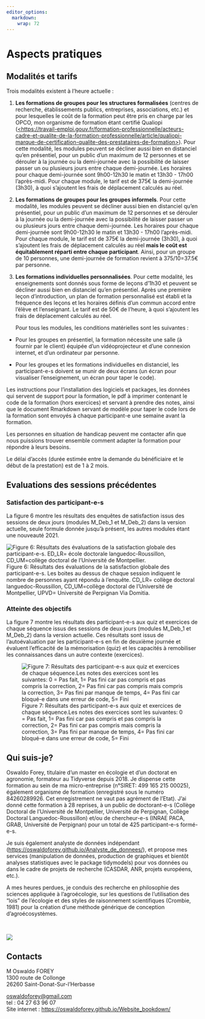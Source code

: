 ```yaml
---
editor_options: 
  markdown: 
    wrap: 72
---
```


# Aspects pratiques

## Modalités et tarifs {#tarifs}

::: {align="justify"}
Trois modalités existent à l'heure actuelle :

1.  **Les formations de groupes pour les structures formalisées**
    (centres de recherche, établissements publics, entreprises,
    associations, etc.) et pour lesquelles le coût de la formation peut
    être pris en charge par les OPCO, mon organisme de formation étant
    certifié Qualiopi
    ([\<https://travail-emploi.gouv.fr/formation-professionnelle/acteurs-cadre-et-qualite-de-la-formation-professionnelle/article/qualiopi-marque-de-certification-qualite-des-prestataires-de-formation\>](https://travail-emploi.gouv.fr/formation-professionnelle/acteurs-cadre-et-qualite-de-la-formation-professionnelle/article/qualiopi-marque-de-certification-qualite-des-prestataires-de-formation){.uri}).
    Pour cette modalité, les modules peuvent se décliner aussi bien en
    distanciel qu'en présentiel, pour un public d'un maximum de 12
    personnes et se dérouler à la journée ou la demi-journée avec la
    possibilité de laisser passer un ou plusieurs jours entre chaque
    demi-journée. Les horaires pour chaque demi-journée sont 9h00-12h30
    le matin et 13h30 - 17h00 l'après-midi. Pour chaque module, le tarif
    est de 375€ la demi-journée (3h30), à quoi s'ajoutent les frais de
    déplacement calculés au réel.

2.  **Les formations de groupes pour les groupes informels**. Pour cette
    modalité, les modules peuvent se décliner aussi bien en distanciel
    qu'en présentiel, pour un public d'un maximum de 12 personnes et se
    dérouler à la journée ou la demi-journée avec la possibilité de
    laisser passer un ou plusieurs jours entre chaque demi-journée. Les
    horaires pour chaque demi-journée sont 9h00-12h30 le matin et
    13h30 - 17h00 l'après-midi. Pour chaque module, le tarif est de 375€
    la demi-journée (3h30), à quoi s'ajoutent les frais de déplacement
    calculés au réel **mais le coût est équitablement réparti entre
    chaque participant**. Ainsi, pour un groupe de 10 personnes, une
    demi-journée de formation revient à 375/10=37.5€ par personne.

3.  **Les formations individuelles personnalisées**. Pour cette
    modalité, les enseignements sont donnés sous forme de leçons d'1h30
    et peuvent se décliner aussi bien en distanciel qu'en présentiel.
    Après une première leçon d'introduction, un plan de formation
    personnalisé est établi et la fréquence des leçons et les horaires
    définis d'un commun accord entre l'élève et l'enseignant. Le tarif
    est de 50€ de l'heure, à quoi s'ajoutent les frais de déplacement
    calculés au réel.

    Pour tous les modules, les conditions matérielles sont les suivantes
    :

-   Pour les groupes en présentiel, la formation nécessite une salle (à
    fournir par le client) équipée d'un vidéoprojecteur et d'une
    connexion internet, et d'un ordinateur par personne.

-   Pour les groupes et les formations individuelles en distanciel, les
    participant-e-s doivent se munir de deux écrans (un écran pour
    visualiser l'enseignement, un écran pour taper le code).

Les instructions pour l'installation des logiciels et packages, les
données qui servent de support pour la formation, le pdf à imprimer
contenant le code de la formation (hors exercices) et servant à prendre
des notes, ainsi que le document Rmarkdown servant de modèle pour taper
le code lors de la formation sont envoyés à chaque participant-e une
semaine avant la formation.
:::

Les personnes en situation de handicap peuvent me contacter afin que
nous puissions trouver ensemble comment adapter la formation pour
répondre à leurs besoins.

Le délai d'accès (durée estimée entre la demande du bénéficiaire et le
début de la prestation) est de 1 à 2 mois.

## Evaluations des sessions précédentes 

### Satisfaction des participant-e-s

::: {align="justify"}
La figure 6 montre les résultats des enquêtes de satisfaction issus des
sessions de deux jours (modules M_Deb_1 et M_Deb_2) dans la version
actuelle, seule formule donnée jusqu'à présent, les autres modules étant
une nouveauté 2021.
:::

![Figure 6: Résultats des évaluations de la satisfaction globale des
participant-e-s. ED_LR= école doctorale languedoc-Roussillon,
CD_UM=collège doctoral de l'Université de
Montpellier.](img/appreciations_evaluation.png) Figure 6: Résultats des
évaluations de la satisfaction globale des participant-e-s. Les boites
au dessus de chaque session indiquent le nombre de personnes ayant
répondu à l'enquête. CD_LR= collège doctoral languedoc-Roussillon,
CD_UM=collège doctoral de l'Université de Montpellier, UPVD= Université
de Perpignan Via Domitia.

### Atteinte des objectifs

La figure 7 montre les résultats des participant-e-s aux quiz et
exercices de chaque séquence issus des sessions de deux jours (modules
M_Deb_1 et M_Deb_2) dans la version actuelle. Ces résultats sont issus
de l'autoévaluation par les participant-e-s en fin de deuxième journée
et évaluent l'efficacité de la mémorisation (quiz) et les capacités à
remobiliser les connaissances dans un autre contexte (exercices).

![Figure 7: Résultats des participant-e-s aux quiz et exercices de
chaque séquence.Les notes des exercices sont les suivantes: 0 = Pas fait, 1= Pas fini car pas compris et pas compris la correction, 2= Pas fini car pas compris mais compris la correction, 3= Pas fini par manque de temps, 4= Pas fini car bloqué-e dans une erreur de code, 5= Fini](img/graphique_autoevaluation.png)

## Qui suis-je?

::: {align="justify"}
Oswaldo Forey, titulaire d'un master en écologie et d'un doctorat en
agronomie, formateur au Tidyverse depuis 2018. Je dispense cette
formation au sein de ma micro-entreprise (n°SIRET: 499 165 215 00025),
également organisme de formation (enregistré sous le numéro 84260289926.
Cet enregistrement ne vaut pas agrément de l'Etat). J'ai donné cette
formation à 28 reprises, à un public de doctorant-e-s (Collège Doctoral
de l'Université de Montpellier, Université de Perpignan, Collège
Doctoral Languedoc-Roussillon) et/ou de chercheur-e-s (INRAE PACA, GRAB,
Université de Perpignan) pour un total de 425 participant-e-s formé-e-s.

Je suis également analyste de données indépendant
(<https://oswaldoforey.github.io/Analyste_de_donnees/>), et propose mes
services (manipulation de données, production de graphiques et bientôt
analyses statistiques avec le package tidymodels) pour vos données ou
dans le cadre de projets de recherche (CASDAR, ANR, projets européens,
etc.).

A mes heures perdues, je conduis des recherche en philosophie des
sciences appliquée à l'agroécologie, sur les questions de l'utilisation
des "lois" de l'écologie et des styles de raisonnement scientifiques
(Crombie, 1981) pour la création d'une méthode générique de conception
d'agroécosystèmes.
:::

<br>

![](img/le_formateur_low_res.png) <br>

## Contacts

M Oswaldo FOREY\
1300 route de Collonge\
26260 Saint-Donat-Sur-l'Herbasse

[oswaldoforey\@gmail.com](mailto:oswaldoforey@gmail.com){.email}\
tel : 04 27 63 96 07\
Site internet : <https://oswaldoforey.github.io/Website_bookdown/>
